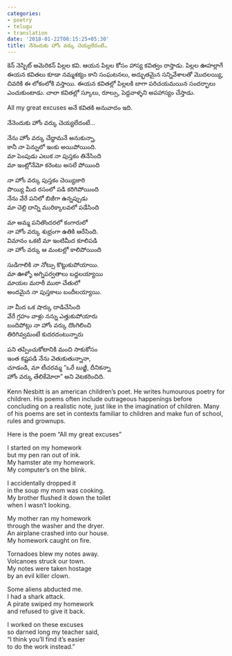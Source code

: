 ```yaml
---
categories:
- poetry
- telugu
- translation
date: '2018-01-22T08:15:25+05:30'
title: నేనెందుకు హోం వర్కు చెయ్యలేదంటే…
---
```


కెన్ నెస్బిట్ అమెరికన్ పిల్లల కవి. ఆయన పిల్లల కోసం హాస్య కవిత్వం రాస్తాడు. పిల్లల ఊహల్లాగే ఈయన కవితలు కూడా నమ్మశక్యం కాని సంఘటనలు, అద్భుతమైన సన్నివేశాలతో మొదలయ్యి, చివరికి ఈ లోకంలోకి వస్తాయి. ఈయన కవితల్లో పిల్లలకి బాగా పరిచయమయిన సందర్భాలు ఎంచుకుంటాడు. చాలా కవితల్లో స్కూలు, రూల్సు, పెద్దవాళ్ళని అపహాస్యం చేస్తాడు.

 All my great excuses అనే కవితకి అనువాదం ఇది.

 నేనెందుకు హోం వర్కు చెయ్యలేదంటే…

 నేను హోం వర్కు చేద్దామనే అనుకున్నా,<br>
 కానీ నా పెన్నులో ఇంకు అయిపోయింది.<br>
 మా పెంపుడు ఎలుక నా పుస్తకం తినేసింది<br>
 మా ఇంట్లోనేమో కరెంటు అసలే పోయింది

 నా హోం వర్కు పుస్తకం చెయ్యిజారి<br>
 పొయ్యి మీద రసంలో పడి కరిగిపోయింది<br>
 నేను వేరే పనిలో బిజీగా ఉన్నప్పుడు<br>
 మా చెల్లి దాన్ని మురిక్కాలవలో పడేసింది

 మా అమ్మ పనితొందరలో కంగారులో<br>
 నా హోం వర్కు శుభ్రంగా ఉతికి ఆరేసింది.<br>
 విమానం ఒకటి మా ఇంటిమీద కూలిపడి<br>
 నా హోం వర్కు ఆ మంటల్లో కాలిపోయింది

 సుడిగాలికి నా నోట్సు కొట్టుకుపోయాయి.<br>
 మా ఊళ్ళో అగ్నిపర్వతాలు బద్దలయ్యాయి<br>
 మాయల మరాఠీ ముఠా చేతులో<br>
 అందమైన నా పుస్తకాలు బందీలయ్యాయి.

 నా మీద ఒక షార్కు దాడిచేసింది<br>
 వేరే గ్రహం వాళ్లు నన్ను ఎత్తుకుపోయారు<br>
 బందిపోట్లు నా హోం వర్కు దొంగిలించి<br>
 తిరిగివ్వమంటే కుదరదంటున్నారు

 పని తప్పించుకోటానికి మంచి సాకుకోసం<br>
 ఇంత కష్టపడి నేను వెతుకుతున్నానా,<br>
 చూడండి, మా టీచరమ్మ “ఒరే బుజ్జీ, దీనికన్నా<br>
 హోం వర్కు తేలికేమోరా” అని వెటకరించిది.

 Kenn Nesbitt is an american children’s poet. He writes humourous poetry for children. His poems often include outrageous happenings before concluding on a realistic note, just like in the imagination of children. Many of his poems are set in contexts familiar to children and make fun of school, rules and grownups.

 Here is the poem “All my great excuses”

 I started on my homework<br>
 but my pen ran out of ink.<br>
 My hamster ate my homework.<br>
 My computer’s on the blink.

 I accidentally dropped it<br>
 in the soup my mom was cooking.<br>
 My brother flushed it down the toilet<br>
 when I wasn’t looking.

 My mother ran my homework<br>
 through the washer and the dryer.<br>
 An airplane crashed into our house.<br>
 My homework caught on fire.

 Tornadoes blew my notes away.<br>
 Volcanoes struck our town.<br>
 My notes were taken hostage<br>
 by an evil killer clown.

 Some aliens abducted me.<br>
 I had a shark attack.<br>
 A pirate swiped my homework<br>
 and refused to give it back.

 I worked on these excuses<br>
 so darned long my teacher said,<br>
 “I think you’ll find it’s easier<br>
 to do the work instead.”

<!--
post-594
https://venugvgk.wordpress.com/2018/01/22/%e0%b0%a8%e0%b1%87%e0%b0%a8%e0%b1%86%e0%b0%82%e0%b0%a6%e0%b1%81%e0%b0%95%e0%b1%81-%e0%b0%b9%e0%b1%8b%e0%b0%82-%e0%b0%b5%e0%b0%b0%e0%b1%8d%e0%b0%95%e0%b1%81-%e0%b0%9a%e0%b1%86%e0%b0%af%e0%b1%8d/
-->
